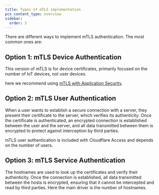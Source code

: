 ```yaml
---
title: Types of mTLS implementation
pcx_content_type: overview
sidebar:
  order: 3
---
```


There are different ways to implement mTLS authentication. The most common ones are:

## Option 1: mTLS Device Authentication

This version of mTLS is for device certificates, primarily focused on the number of IoT devices, not user devices.

here we recommend using [mTLS with Application Security](/learning-paths/mtls/mtls-app-security/).

## Option 2: mTLS User Authentication

When a user wants to establish a secure connection with a server, they present their certificate to the server, which verifies its authenticity. Once the certificate is authenticated, an encrypted connection is established between the user and the server, and all data transmitted between them is encrypted to protect against interception by third parties.

mTLS user authentication is included with Cloudflare Access and depends on the number of users.

## Option 3: mTLS Service Authentication

The hostnames are used to look up the certificates and verify their authenticity. Once the connection is established, all data transmitted between the hosts is encrypted, ensuring that it cannot be intercepted and read by third parties. Here the main driver is the number of hostnames.